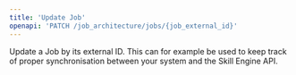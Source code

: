 ```yaml
---
title: 'Update Job'
openapi: 'PATCH /job_architecture/jobs/{job_external_id}'
---
```


Update a Job by its external ID. This can for example be used to keep track of proper synchronisation between your system and the Skill Engine API.

